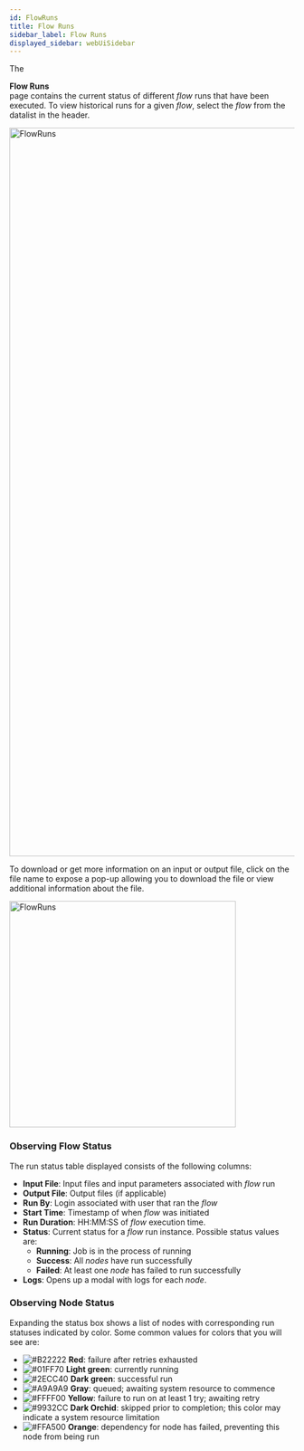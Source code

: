 ```yaml
---
id: FlowRuns
title: Flow Runs
sidebar_label: Flow Runs
displayed_sidebar: webUiSidebar
---
```



The <div className="button darkblue_button"><CheckCircleOutlined /> **Flow Runs**</div> page contains the current status of different _flow_ runs that have been executed.  To view historical runs for a given _flow_, select the _flow_ from the datalist in the header.

<img width="1288" alt="FlowRuns" src="https://ganymede-bio.mo.cloudinary.net/apiServer/FlowRuns_20230831.png"/>

To download or get more information on an input or output file, click on the file name to expose a pop-up allowing you to download the file or view additional information about the file.

<div style={{textAlign: 'center'}}>
  <img width="400" alt="FlowRuns" src="https://ganymede-bio.mo.cloudinary.net/apiServer/FileDownloadChip_20240716.png"/>
</div>

### Observing Flow Status

The run status table displayed consists of the following columns:

- **Input File**: Input files and input parameters associated with _flow_ run
- **Output File**: Output files (if applicable)
- **Run By**: Login associated with user that ran the _flow_
- **Start Time**: Timestamp of when _flow_ was initiated
- **Run Duration**: HH:MM:SS of _flow_ execution time.
- **Status**: Current status for a _flow_ run instance.  Possible status values are: 
  - **Running**: Job is in the process of running
  - **Success**: All _nodes_ have run successfully
  - **Failed**: At least one _node_ has failed to run successfully
- **Logs**: Opens up a modal with logs for each _node_.

### Observing Node Status

Expanding the status box shows a list of nodes with corresponding run statuses indicated by color.  Some common values for colors that you will see are:
  - ![#B22222](https://placehold.co/2x2/B22222/B22222.png) **Red**: failure after retries exhausted
  - ![#01FF70](https://placehold.co/2x2/01FF70/01FF70.png) **Light green**: currently running
  - ![#2ECC40](https://placehold.co/2x2/2ECC40/2ECC40.png) **Dark green**: successful run
  - ![#A9A9A9](https://placehold.co/2x2/A9A9A9/A9A9A9.png) **Gray**: queued; awaiting system resource to commence
  - ![#FFFF00](https://placehold.co/2x2/FFFF00/FFFF00.png) **Yellow**: failure to run on at least 1 try; awaiting retry
  - ![#9932CC](https://placehold.co/2x2/9932CC/9932CC.png) **Dark Orchid**: skipped prior to completion; this color may indicate a system resource limitation
  - ![#FFA500](https://placehold.co/2x2/FFA500/FFA500.png) **Orange**: dependency for node has failed, preventing this node from being run

